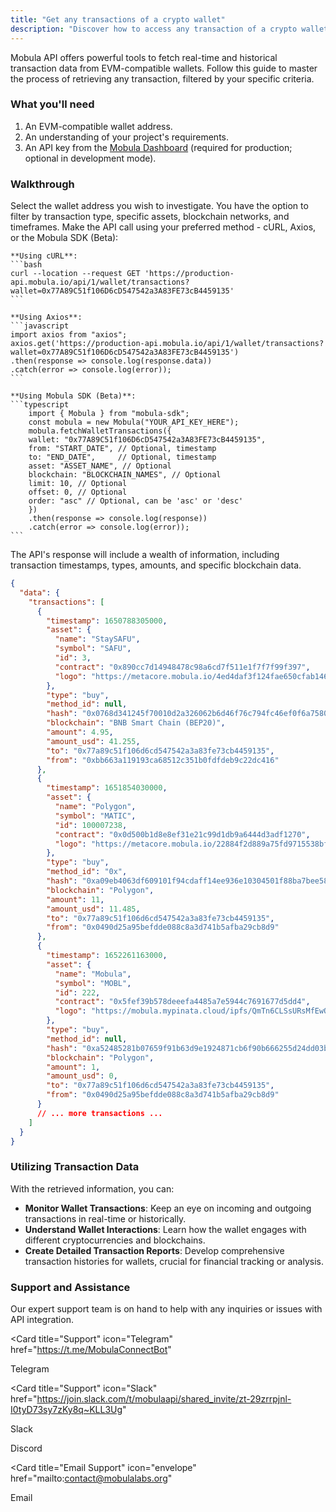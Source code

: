 ```yaml
---
title: "Get any transactions of a crypto wallet"
description: "Discover how to access any transaction of a crypto wallet using the Mobula API. This guide provides insights on fetching real-time and historical transaction data for any EVM-compatible wallet, with options for filtering and detailed analysis."
---
```


Mobula API offers powerful tools to fetch real-time and historical transaction data from EVM-compatible wallets. Follow this guide to master the process of retrieving any transaction, filtered by your specific criteria.

### What you'll need

1. An EVM-compatible wallet address.
2. An understanding of your project's requirements.
3. An API key from the [Mobula Dashboard](https://admin.mobula.fi) (required for production; optional in development mode).

### Walkthrough

<Steps>
  <Step title="Configure Your Query">
    Select the wallet address you wish to investigate. You have the option to filter by transaction type, specific assets, blockchain networks, and timeframes.
  </Step>

  <Step title="Initiate the API Request">
    Make the API call using your preferred method - cURL, Axios, or the Mobula SDK (Beta):

    **Using cURL**:
    ```bash
    curl --location --request GET 'https://production-api.mobula.io/api/1/wallet/transactions?wallet=0x77A89C51f106D6cD547542a3A83FE73cB4459135'
    ```

    **Using Axios**:
    ```javascript
    import axios from "axios";
    axios.get('https://production-api.mobula.io/api/1/wallet/transactions?wallet=0x77A89C51f106D6cD547542a3A83FE73cB4459135')
    .then(response => console.log(response.data))
    .catch(error => console.log(error));
    ```

    **Using Mobula SDK (Beta)**:
    ```typescript
        import { Mobula } from "mobula-sdk";
        const mobula = new Mobula("YOUR_API_KEY_HERE");
        mobula.fetchWalletTransactions({
        wallet: "0x77A89C51f106D6cD547542a3A83FE73cB4459135",
        from: "START_DATE", // Optional, timestamp
        to: "END_DATE",     // Optional, timestamp
        asset: "ASSET_NAME", // Optional
        blockchain: "BLOCKCHAIN_NAMES", // Optional
        limit: 10, // Optional
        offset: 0, // Optional
        order: "asc" // Optional, can be 'asc' or 'desc'
        })
        .then(response => console.log(response))
        .catch(error => console.log(error));
    ```

  </Step>

  <Step title="Examine the Transaction Details">
    The API's response will include a wealth of information, including transaction timestamps, types, amounts, and specific blockchain data.

```json
{
  "data": {
    "transactions": [
      {
        "timestamp": 1650788305000,
        "asset": {
          "name": "StaySAFU",
          "symbol": "SAFU",
          "id": 3,
          "contract": "0x890cc7d14948478c98a6cd7f511e1f7f7f99f397",
          "logo": "https://metacore.mobula.io/4ed4daf3f124fae650cfab146ae7348cdb62920bc25bf6408698654835192a1b.png"
        },
        "type": "buy",
        "method_id": null,
        "hash": "0x0768d341245f70010d2a326062b6d46f76c794fc46ef0f6a75802cf66493cc54",
        "blockchain": "BNB Smart Chain (BEP20)",
        "amount": 4.95,
        "amount_usd": 41.255,
        "to": "0x77a89c51f106d6cd547542a3a83fe73cb4459135",
        "from": "0xbb663a119193ca68512c351b0fdfdeb9c22dc416"
      },
      {
        "timestamp": 1651854030000,
        "asset": {
          "name": "Polygon",
          "symbol": "MATIC",
          "id": 100007238,
          "contract": "0x0d500b1d8e8ef31e21c99d1db9a6444d3adf1270",
          "logo": "https://metacore.mobula.io/22884f2d889a75fd9715538bf8c4ffedfd91766e8b3a886128dd9495521deca7.png"
        },
        "type": "buy",
        "method_id": "0x",
        "hash": "0xa09eb4063df609101f94cdaff14ee936e10304501f88ba7bee58b290f86db3b9",
        "blockchain": "Polygon",
        "amount": 11,
        "amount_usd": 11.485,
        "to": "0x77a89c51f106d6cd547542a3a83fe73cb4459135",
        "from": "0x0490d25a95befdde088c8a3d741b5afba29cb8d9"
      },
      {
        "timestamp": 1652261163000,
        "asset": {
          "name": "Mobula",
          "symbol": "MOBL",
          "id": 222,
          "contract": "0x5fef39b578deeefa4485a7e5944c7691677d5dd4",
          "logo": "https://mobula.mypinata.cloud/ipfs/QmTn6CLSsURsMfEwQA4o5SwBJKjrHJrtuYcNKd14kdJ77o?pinataGatewayToken=WQn5Yv-xwpvoa6O4Kc6yMwL4kG-UCFSmo0FL2pcIRAdN-V8XYVaL7udtsC7R3_Nm"
        },
        "type": "buy",
        "method_id": null,
        "hash": "0xa52485281b07659f91b63d9e1924871cb6f90b666255d24dd03bd0febed0cdaf",
        "blockchain": "Polygon",
        "amount": 1,
        "amount_usd": 0,
        "to": "0x77a89c51f106d6cd547542a3a83fe73cb4459135",
        "from": "0x0490d25a95befdde088c8a3d741b5afba29cb8d9"
      }
      // ... more transactions ...
    ]
  }
}
```

  </Step>
</Steps>

### Utilizing Transaction Data

With the retrieved information, you can:

- **Monitor Wallet Transactions**: Keep an eye on incoming and outgoing transactions in real-time or historically.
- **Understand Wallet Interactions**: Learn how the wallet engages with different cryptocurrencies and blockchains.
- **Create Detailed Transaction Reports**: Develop comprehensive transaction histories for wallets, crucial for financial tracking or analysis.

### Support and Assistance

Our expert support team is on hand to help with any inquiries or issues with API integration.

<CardGroup>

<Card
  title="Support"
  icon="Telegram"
  href="https://t.me/MobulaConnectBot"
>
  Telegram
</Card>

<Card
  title="Support"
  icon="Slack"
  href="https://join.slack.com/t/mobulaapi/shared_invite/zt-29zrrpjnl-I0tyD73sy7zKy8q~KLL3Ug"
>
  Slack
</Card>

<Card title="Support" icon="Discord" href="https://discord.gg/JVT7xKm3AD">
  Discord
</Card>

<Card
  title="Email Support"
  icon="envelope"
  href="mailto:contact@mobulalabs.org"
>
  Email
</Card>
</CardGroup>
